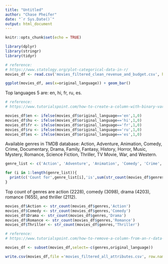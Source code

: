 ---
title: "Untitled"
author: "Chase Pheifer"
date: "`r Sys.Date()`"
output: html_document
---

```{r setup, include=FALSE}
knitr::opts_chunk$set(echo = TRUE)

library(dplyr)
library(stringr)
library(tidyr)
```

```{r find top 5 frequent languages}
# reference:
# https://www.statology.org/plot-categorical-data-in-r/
movies_df <- read.csv('movies_filtered_clean_revenue_and_budget.csv', header=TRUE)

ggplot(movies_df, aes(x=original_language)) + geom_bar()

```
Top languages 5 are: en, hi, fr, ru, es.
```{r add binary column to data set for each language}
# reference:
# https://www.tutorialspoint.com/how-to-create-a-column-with-binary-variable-based-on-a-condition-of-other-variable-in-an-r-data-frame

movies_df$en <- ifelse(movies_df$original_language=='en',1,0)
movies_df$hu <- ifelse(movies_df$original_language=='hi',1,0)
movies_df$fr <- ifelse(movies_df$original_language=='fr',1,0)
movies_df$ru <- ifelse(movies_df$original_language=='ru',1,0)
movies_df$es <- ifelse(movies_df$original_language=='es',1,0)
```
 
Available genres in TMDB database: Action, Adventure, Animation, Comedy, Crime, Documentary, Drama, Family, Fantasy, History, Horror, Music, Mystery, Romance, Science Fiction, Thriller, TV Movie, War, and Western.
```{r find top 5 appearing genres}
genre_list <- c('Action', 'Adventure', 'Animation', 'Comedy', 'Crime', 'Documentary', 'Drama', 'Family', 'Fantasy', 'History', 'Horror', 'Music', 'Mystery', 'Romance', 'Science Fiction', 'Thriller', 'TV Movie', 'War', 'Western')

for (i in 1:length(genre_list)){
  print(c('Count for',genre_list[i],'is',sum(str_count(movies_df$genres,genre_list[i]))))
}

```
Top count of genres are action (2228), comedy (3098), drama (4203), romance (1655), and thriller (2112). 
```{r add binary column to data set for each genre}
movies_df$Action <- str_count(movies_df$genres,'Action')
movies_df$Comedy <- str_count(movies_df$genres,'Comedy')
movies_df$Drama <- str_count(movies_df$genres,'Drama')
movies_df$Romance <- str_count(movies_df$genres,'Romance')
movies_df$Thriller <- str_count(movies_df$genres,'Thriller')
```

```{r remove unnecessary columns}
# reference:
# https://www.tutorialspoint.com/how-to-remove-a-column-from-an-r-data-frame

movies_df <- subset(movies_df,select=-c(genres,original_language))
```

```{r save file}
write.csv(movies_df,file ='movies_filtered_all_attributes.csv', row.names = FALSE)


```


